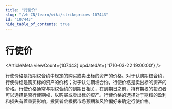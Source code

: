 ```yaml
---
title: "行使价"
slug: "/zh-CN/learn/wiki/strikeprices-107443"
id: "107443"
hide_table_of_contents: true
---
```



# 行使价

<ArticleMeta viewCount={107443} updatedAt={'1710-03-22 19:00:00'} />

行使价格是指期权合约中规定的购买或卖出标的资产的价格。对于认购期权合约，行使价格是购买标的资产的价格；对于认沽期权合约，行使价格是卖出标的资产的价格。行使价格通常与期权合约的到期日相关，在到期日之前，持有期权的投资者可以选择是否行使期权，以购买或卖出标的资产。行使价格的选择对于期权的盈利和损失有着重要影响，投资者会根据市场预期和风险偏好来确定行使价格。
